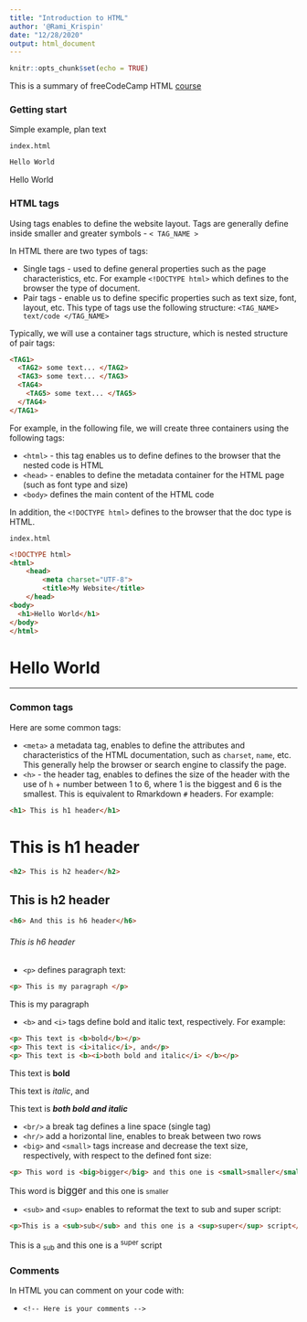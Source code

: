 ```yaml
---
title: "Introduction to HTML"
author: '@Rami_Krispin'
date: "12/28/2020"
output: html_document
---
```


```r
knitr::opts_chunk$set(echo = TRUE)
```


This is a summary of freeCodeCamp HTML [course](https://www.youtube.com/watch?v=pQN-pnXPaVg&ab_channel=freeCodeCamp.org&t=2572s)


<h3> Getting start </h3>

Simple example, plan text

`index.html`
``` html
Hello World
```

Hello World


### HTML tags

Using tags enables to define the website layout. Tags are generally define inside smaller and greater symbols - `< TAG_NAME >`

In HTML there are two types of tags:

* Single tags - used to define general properties such as the page characteristics, etc. For example `<!DOCTYPE html>` which defines to the browser the type of document.
* Pair tags - enable us to define specific properties such as text size, font, layout, etc. This type of tags use the following structure:
`<TAG_NAME> text/code </TAG_NAME>`

Typically, we will use a container tags structure, which is nested structure of pair tags:


```html
<TAG1>
  <TAG2> some text... </TAG2>
  <TAG3> some text... </TAG3>
  <TAG4> 
    <TAG5> some text... </TAG5>
  </TAG4>
</TAG1>
```

For example, in the following file, we will create three containers using the following tags:

* `<html>` - this tag enables us to define defines to the browser that the nested code is HTML
* `<head>` - enables to define the metadata container for the HTML page (such as font type and size)
* `<body>` defines the main content of the HTML code



In addition, the `<!DOCTYPE html>` defines to the browser that the doc type is HTML.

`index.html`

``` html
<!DOCTYPE html>
<html>
    <head>
        <meta charset="UTF-8">
        <title>My Website</title>
    </head>
<body>
  <h1>Hello World</h1>
</body>
</html>
```

<html>
    <head>
        <meta charset="UTF-8">
    </head>
<body>
  <h1>Hello World</h1>
</body>
</html>

<hr/>

<h3>Common tags</h4>

Here are some common tags:

* `<meta>` a metadata tag, enables to define the attributes and characteristics of the HTML documentation, such as `charset`, `name`, etc. This generally help the browser or search engine to classify the page.
* `<h>` - the header tag, enables to defines the size of the header with the use of `h` + number between 1 to 6, where 1 is the biggest and 6 is the smallest. This is equivalent to Rmarkdown `#` headers. For example:

``` html
<h1> This is h1 header</h1>
```
<h1> This is h1 header</h1> 

``` html
<h2> This is h2 header</h2>
```
<h2> This is h2 header</h2> 

``` html
<h6> And this is h6 header</h6>
```
<h6> This is h6 header</h6> 

* `<p>` defines paragraph text:
```html
<p> This is my paragraph </p>
```
<p> This is my paragraph </p>
* `<b>` and `<i>` tags define bold and italic text, respectively. For example:

``` html
<p> This text is <b>bold</b></p>
<p> This text is <i>italic</i>, and</p>
<p> This text is <b><i>both bold and italic</i> </b></p>
```

<p> This text is <b>bold</b></p>
<p> This text is <i>italic</i>, and</p>
<p> This text is <b><i>both bold and italic</i> </b></p>

* `<br/>` a break tag defines a line space (single tag)
* `<hr/>` add a horizontal line, enables to break between two rows 
* `<big>` and `<small>` tags increase and decrease the text size, respectively, with respect to the defined font size:

``` html
<p> This word is <big>bigger</big> and this one is <small>smaller</small><p>
```

<p> This word is <big>bigger</big> and this one is <small>smaller</small><p>

* `<sub>` and `<sup>` enables to reformat the text to sub and super script:

``` html
<p>This is a <sub>sub</sub> and this one is a <sup>super</sup> script</p>
```

<p>This is a <sub>sub</sub> and this one is a <sup>super</sup> script</p>


<h3>Comments </h3>

In HTML you can comment on your code with:

* `<!-- Here is your comments -->`